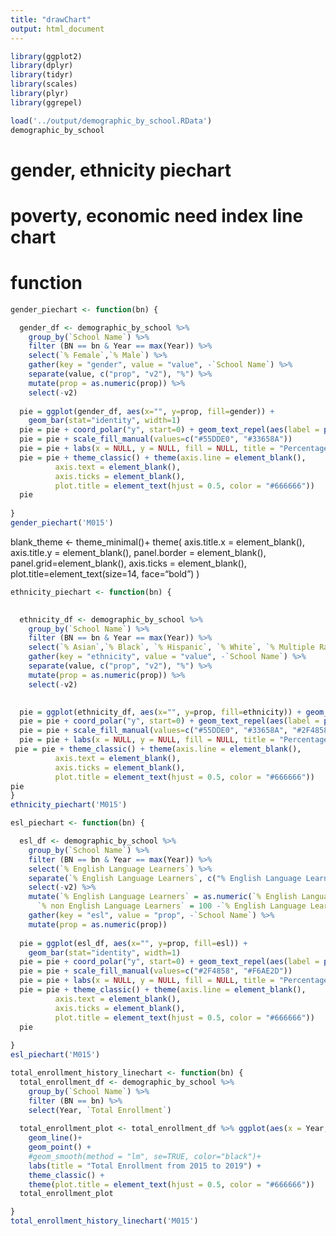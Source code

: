 ```yaml
---
title: "drawChart"
output: html_document
---
```


```r
library(ggplot2)
library(dplyr)
library(tidyr)
library(scales)
library(plyr)
library(ggrepel)
```


```r
load('../output/demographic_by_school.RData')
demographic_by_school
```

# gender, ethnicity piechart
# poverty, economic need index line chart
# function

```r
gender_piechart <- function(bn) {

  gender_df <- demographic_by_school %>% 
    group_by(`School Name`) %>% 
    filter (BN == bn & Year == max(Year)) %>%
    select(`% Female`,`% Male`) %>%
    gather(key = "gender", value = "value", -`School Name`) %>%
    separate(value, c("prop", "v2"), "%") %>%
    mutate(prop = as.numeric(prop)) %>%
    select(-v2)
  
  pie = ggplot(gender_df, aes(x="", y=prop, fill=gender)) +
    geom_bar(stat="identity", width=1)
  pie = pie + coord_polar("y", start=0) + geom_text_repel(aes(label = paste0(round(prop), "%")), position = position_stack(vjust = 0.5))
  pie = pie + scale_fill_manual(values=c("#55DDE0", "#33658A")) 
  pie = pie + labs(x = NULL, y = NULL, fill = NULL, title = "Percentages of the Gender")
  pie = pie + theme_classic() + theme(axis.line = element_blank(),
          axis.text = element_blank(),
          axis.ticks = element_blank(),
          plot.title = element_text(hjust = 0.5, color = "#666666"))
  pie
  
}
gender_piechart('M015')
```

  blank_theme <- theme_minimal()+
    theme(
    axis.title.x = element_blank(),
    axis.title.y = element_blank(),
    panel.border = element_blank(),
    panel.grid=element_blank(),
    axis.ticks = element_blank(),
    plot.title=element_text(size=14, face="bold")
    )
```r
ethnicity_piechart <- function(bn) {

  
  ethnicity_df <- demographic_by_school %>% 
    group_by(`School Name`) %>% 
    filter (BN == bn & Year == max(Year)) %>%
    select(`% Asian`,`% Black`, `% Hispanic`, `% White`, `% Multiple Race Categories Not Represented`) %>%
    gather(key = "ethnicity", value = "value", -`School Name`) %>%
    separate(value, c("prop", "v2"), "%") %>%
    mutate(prop = as.numeric(prop)) %>%
    select(-v2)
    

  pie = ggplot(ethnicity_df, aes(x="", y=prop, fill=ethnicity)) + geom_bar(stat="identity", width=1)
  pie = pie + coord_polar("y", start=0) + geom_text_repel(aes(label = paste0(round(prop), "%")), position = position_stack(vjust = 0.5))
  pie = pie + scale_fill_manual(values=c("#55DDE0", "#33658A", "#2F4858", "#F6AE2D", "#F26419")) 
  pie = pie + labs(x = NULL, y = NULL, fill = NULL, title = "Percentages of the Ethnicity")
 pie = pie + theme_classic() + theme(axis.line = element_blank(),
          axis.text = element_blank(),
          axis.ticks = element_blank(),
          plot.title = element_text(hjust = 0.5, color = "#666666"))
pie
} 
ethnicity_piechart('M015')
```

```r
esl_piechart <- function(bn) {

  esl_df <- demographic_by_school %>% 
    group_by(`School Name`) %>% 
    filter (BN == bn & Year == max(Year)) %>%
    select(`% English Language Learners`) %>%
    separate(`% English Language Learners`, c("% English Language Learners", "v2"), "%") %>%
    select(-v2) %>%
    mutate(`% English Language Learners` = as.numeric(`% English Language Learners`), 
      `% non English Language Learners` = 100 -`% English Language Learners`) %>%
    gather(key = "esl", value = "prop", -`School Name`) %>%
    mutate(prop = as.numeric(prop)) 
  
  pie = ggplot(esl_df, aes(x="", y=prop, fill=esl)) +
    geom_bar(stat="identity", width=1)
  pie = pie + coord_polar("y", start=0) + geom_text_repel(aes(label = paste0(round(prop), "%")), position = position_stack(vjust = 0.5))
  pie = pie + scale_fill_manual(values=c("#2F4858", "#F6AE2D")) 
  pie = pie + labs(x = NULL, y = NULL, fill = NULL, title = "Percentages of English Language Learners")
  pie = pie + theme_classic() + theme(axis.line = element_blank(),
          axis.text = element_blank(),
          axis.ticks = element_blank(),
          plot.title = element_text(hjust = 0.5, color = "#666666"))
  pie
  
}
esl_piechart('M015')
```

```r
total_enrollment_history_linechart <- function(bn) {
  total_enrollment_df <- demographic_by_school %>% 
    group_by(`School Name`) %>% 
    filter (BN == bn) %>%
    select(Year, `Total Enrollment`) 
  
  total_enrollment_plot <- total_enrollment_df %>% ggplot(aes(x = Year,y = `Total Enrollment`, group = 1)) +
    geom_line()+
    geom_point() +
    #geom_smooth(method = "lm", se=TRUE, color="black")+
    labs(title = "Total Enrollment from 2015 to 2019") +
    theme_classic() + 
    theme(plot.title = element_text(hjust = 0.5, color = "#666666"))
  total_enrollment_plot

}
total_enrollment_history_linechart('M015')
```

